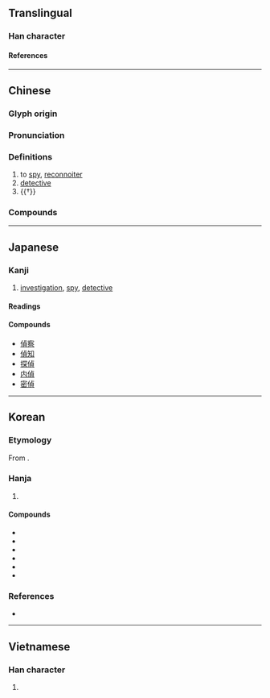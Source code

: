{{also|侦}}
{{character info}}
==Translingual==

===Han character===
{{Han char|rn=9|rad=人|as=09|sn=11|four=21286|canj=OYBC|ids=⿰亻貞}}

====References====
{{Han ref|kx=0111.350|dkj=00898|dj=0238.080|hdz=10189.010|uh=5075}}

----

==Chinese==
{{zh-forms|s=侦}}

===Glyph origin===
{{Han etym}}

===Pronunciation===
{{zh-pron
|m=zhēn,zhēng
|c=zing1
|mn=qz,tw,xm,zz:cheng
|mc=y
|oc=y
|ma=
|cat=v,n
}}

===Definitions===
{{zh-hanzi}}

# to [[spy]], [[reconnoiter]]
# [[detective]]
# {{†}} {{zh-alt-form|貞|divination}}

===Compounds===
{{zh-der|偵聽|偵訊筆錄|偵探小說|偵錯|偵緝|偵查終結|偵察機|偵防|偵望|偵察|偵察兵|偵測|偵探|偵訊|偵辦|偵破|偵察衛星|偵伺|偵騎|偵緝隊|偵查|海上偵察}}

----

==Japanese==

===Kanji===
{{ja-kanji|grade=c|rs=人09}}

# [[investigation]], [[spy]], [[detective]]

====Readings====
{{ja-readings
|goon=ちょう
|kanon=てい
|kun=うかが-う
}}

====Compounds====
* [[偵察]]
* [[偵知]]
* [[探偵]]
* [[内偵]]
* [[密偵]]

----

==Korean==

===Etymology===
From {{der|ko|ltc|-}} {{ltc-l|偵|id=2}}.

===Hanja===
{{ko-hanja-search}}
{{ko-hanja|염탐하다|염탐할|정}}

# {{hanja form of|정|[[investigation]]; [[spy]]}}

====Compounds====
{{der-top3|Compounds}}
* {{ko-l|정라|偵邏}}
* {{ko-l|정찰|偵察}}
* {{ko-l|정탐|偵探}}
* {{ko-l|탐정|探偵}}
* {{ko-l|밀정|密偵}}
* {{ko-l|정객|偵客}}
{{der-bottom}}

===References===
* {{R:hanjadoc|435}}

----

==Vietnamese==

===Han character===
{{vi-readings|reading=[[trinh]], [[rình]], [[triệng]]|rs=人09}}

# {{rfdef|vi}}